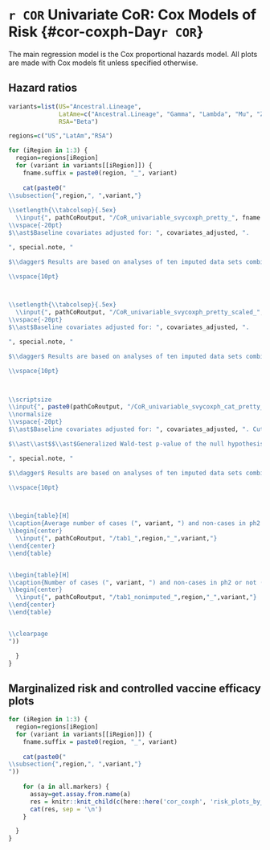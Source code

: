 # `r COR` Univariate CoR: Cox Models of Risk {#cor-coxph-Day`r COR`}

The main regression model is the Cox proportional hazards model. All plots are made with Cox models fit unless specified otherwise.

## Hazard ratios


```r

variants=list(US="Ancestral.Lineage",
              LatAme=c("Ancestral.Lineage", "Gamma", "Lambda", "Mu", "Zeta"),
              RSA="Beta")

regions=c("US","LatAm","RSA")

```


```r

for (iRegion in 1:3) {
  region=regions[iRegion]
  for (variant in variants[[iRegion]]) {
    fname.suffix = paste0(region, "_", variant)
    
    cat(paste0("
\\subsection{",region,", ",variant,"}    
    
\\setlength{\\tabcolsep}{.5ex}
  \\input{", pathCoRoutput, "/CoR_univariable_svycoxph_pretty_", fname.suffix, "}
\\vspace{-20pt}
$\\ast$Baseline covariates adjusted for: ", covariates_adjusted, ".

", special.note, "

$\\dagger$ Results are based on analyses of ten imputed data sets combined through Robin's rule.

\\vspace{10pt}



\\setlength{\\tabcolsep}{.5ex}
  \\input{", pathCoRoutput, "/CoR_univariable_svycoxph_pretty_scaled_", fname.suffix, "}
\\vspace{-20pt}
$\\ast$Baseline covariates adjusted for: ", covariates_adjusted, ". 

", special.note, "

$\\dagger$ Results are based on analyses of ten imputed data sets combined through Robin's rule.

\\vspace{10pt}



\\scriptsize
\\input{", paste0(pathCoRoutput, "/CoR_univariable_svycoxph_cat_pretty_", fname.suffix), "}
\\normalsize
\\vspace{-20pt}
$\\ast$Baseline covariates adjusted for: ", covariates_adjusted, ". Cutpoints (on the log10 scale): ", concatList(paste0("\\input{", pathCoRoutput, "/cutpoints_", all.markers, "_", study_name, "}"), sep=","), "

$\\ast\\ast$$\\ast$Generalized Wald-test p-value of the null hypothesis that the hazard rate is constant across the Lower, Middle, and Upper tertile groups.

", special.note, "

$\\dagger$ Results are based on analyses of ten imputed data sets combined through Robin's rule.

\\vspace{10pt}



\\begin{table}[H]
\\caption{Average number of cases (", variant, ") and non-cases in ph2 or not (",region,") across ten imputed datasets.}
\\begin{center}
  \\input{", pathCoRoutput, "/tab1_",region,"_",variant,"}
\\end{center}
\\end{table}


\\begin{table}[H]
\\caption{Number of cases (", variant, ") and non-cases in ph2 or not (",region,"), un-imputed.}
\\begin{center}
  \\input{", pathCoRoutput, "/tab1_nonimputed_",region,"_",variant,"}
\\end{center}
\\end{table}


\\clearpage
"))

  }
}

```


## Marginalized risk and controlled vaccine efficacy plots

```r
for (iRegion in 1:3) {
  region=regions[iRegion]
  for (variant in variants[[iRegion]]) {
    fname.suffix = paste0(region, "_", variant)
    
    cat(paste0("
\\subsection{",region,", ",variant,"}
"))
  
    for (a in all.markers) {
      assay=get.assay.from.name(a)
      res = knitr::knit_child(c(here::here('cor_coxph', 'risk_plots_by_assays.Rmd')), quiet = TRUE)
      cat(res, sep = '\n')
    }

  }
}


```

